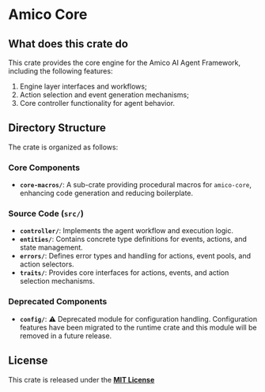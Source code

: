 # Amico Core

## What does this crate do

This crate provides the core engine for the Amico AI Agent Framework, including the following features:

1. Engine layer interfaces and workflows;
2. Action selection and event generation mechanisms;
3. Core controller functionality for agent behavior.

## Directory Structure

The crate is organized as follows:

### Core Components

- **`core-macros/`**: A sub-crate providing procedural macros for `amico-core`, enhancing code generation and reducing boilerplate.

### Source Code (`src/`)

- **`controller/`**: Implements the agent workflow and execution logic.
- **`entities/`**: Contains concrete type definitions for events, actions, and state management.
- **`errors/`**: Defines error types and handling for actions, event pools, and action selectors.
- **`traits/`**: Provides core interfaces for actions, events, and action selection mechanisms.

### Deprecated Components

- **`config/`**: ⚠️ Deprecated module for configuration handling. Configuration features have been migrated to the runtime crate and this module will be removed in a future release.

## License

This crate is released under the [**MIT License**](https://github.com/AIMOverse/amico/blob/main/LICENSE)
